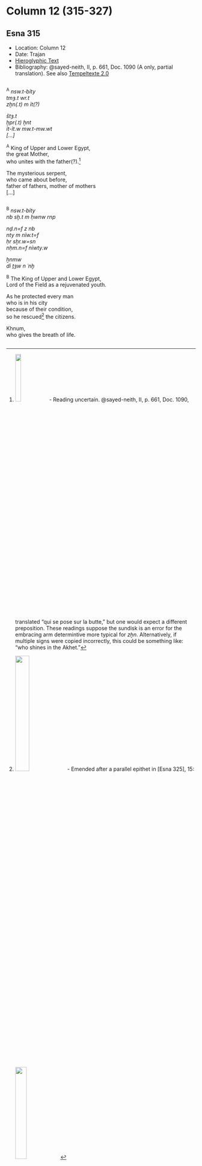 # Column 12 (315-327) {-}

## Esna 315 {-}  
  
<style>  
  
  .col2 {  
    columns: 2 320px;         /* number of columns and width in pixels*/  
    -webkit-columns: 2 320px; /* chrome, safari */  
    -moz-columns: 2 320px;    /* firefox */  
    -webkit-column-break-inside: avoid;  
    -page-break-inside: avoid;  
    -break-inside: avoid;  
  }  
  
</style>  

- Location: Column 12
- Date: Trajan 
- [Hieroglyphic Text](https://www.ifao.egnet.net/uploads/publications/enligne/Temples-Esna003.pdf#page=281){target="_blank"}
- Bibliography: @sayed-neith, II, p. 661, Doc. 1090 (A only, partial translation). See also [Tempeltexte 2.0](http://www.tempeltexte.uni-tuebingen.de/portal/#/text-detail/1191){target="_blank"}

<div class="col2">  

^A^ *nsw.t-bỉty  *  
*tmȝ.t wr.t  *  
*zḫn(.t) m ỉt(?)  *  
   
*štȝ.t   *  
*ḫpr(.t) ḫnt  *  
*ỉt-ỉt.w mw.t-mw.wt   *  
*[...]  *   
  
^A^ King of Upper and Lower Egypt,  
the great Mother,  
who unites with the father(?).[^fn-315-1]  
  
The mysterious serpent,  
who came about before,  
father of fathers, mother of mothers  
[...]  

</div>

[^fn-315-1]: ![](./images/315_A_1.png){width=18%} - Reading uncertain. @sayed-neith, II, p. 661, Doc. 1090, translated "qui se pose sur la butte," but one would expect a different preposition. These readings suppose the sundisk is an error for the embracing arm determintive more typical for *zḫn*. Alternatively, if multiple signs were copied incorrectly, this could be something like: "who shines in the Akhet."

<div class="col2">  

^B^ *nsw.t-bỉty  *  
*nb sḫ.t m ḥwnw rnp  *  
     
*nḏ.n=f z nb  *  
*nty m nỉw.t=f  *  
*ḥr sḫr.w=sn  *  
*nḥm.n=f nỉwty.w   *  
    
*ẖnmw  *  
*dỉ ṯȝw n ʿnḫ  *  
  
^B^ The King of Upper and Lower Egypt,  
Lord of the Field as a rejuvenated youth.  
   
As he protected every man  
who is in his city  
because of their condition,  
so he rescued[^fn-315-2] the citizens.  
  
Khnum,  
who gives the breath of life.  
  
</div>

[^fn-315-2]: ![](./images/315_B_1.png){width=28%} - Emended after a parallel epithet in [Esna 325], 15: ![](./images/325_15.png){width=25%}